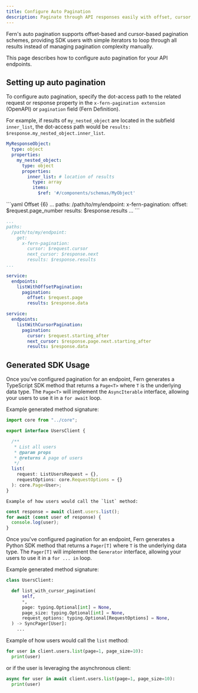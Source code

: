 ```yaml
---
title: Configure Auto Pagination
description: Paginate through API responses easily with offset, cursor, and link-based pagination.
---
```


Fern's auto pagination supports offset-based and cursor-based pagination schemes,
providing SDK users with simple iterators to loop through all results instead of
managing pagination complexity manually.

This page describes how to configure auto pagination for your API endpoints.

## Setting up auto pagination

To configure auto pagination, specify the dot-access path to the related request
or response property in the `x-fern-pagination extension` (OpenAPI) or `pagination`
field (Fern Definition).

For example, if results of `my_nested_object` are located in the subfield
`inner_list`, the dot-access path would be `results:
$response.my_nested_object.inner_list`.

```yaml {7-10}
MyResponseObject:
  type: object
  properties:
    my_nested_object:
      type: object
      properties:
        inner_list: # location of results
          type: array
          items:
            $ref: '#/components/schemas/MyObject'
```


<Tabs>
<Tab title="OpenAPI">
<CodeBlocks>
```yaml Offset {6}
...
paths:
  /path/to/my/endpoint:
    x-fern-pagination:
      offset: $request.page_number
      results: $response.results
...
```

```yaml Cursor {8}
...
paths:
  /path/to/my/endpoint:
    get:
      x-fern-pagination:
        cursor: $request.cursor
        next_cursor: $response.next
        results: $response.results
...
```
</CodeBlocks>
</Tab>

<Tab title="Fern Definition">
<CodeBlocks>

```yaml Offset {6}
service:
  endpoints:
    listWithOffsetPagination:
      pagination: 
        offset: $request.page
        results: $response.data
```

```yaml Cursor {7}
service:
  endpoints:
    listWithCursorPagination:
      pagination: 
        cursor: $request.starting_after
        next_cursor: $response.page.next.starting_after
        results: $response.data
```

</CodeBlocks>
</Tab>
</Tabs>

## Generated SDK Usage
<Tabs>
<Tab title="TypeScript" language="typescript">

  Once you've configured pagination for an endpoint, Fern generates a TypeScript
  SDK method that returns a `Page<T>` where `T` is the underlying data type. The
  `Page<T>` will implement the `AsyncIterable` interface, allowing your users to
  use it in a `for await` loop.

  Example generated method signature:
  ```typescript UsersClient.ts {10-13}
  import core from "../core";

  export interface UsersClient {

    /**
     * List all users
     * @param props 
     * @returns A page of users
     */
    list(
      request: ListUsersRequest = {}, 
      requestOptions: core.RequestOptions = {}
    ): core.Page<User>;
  }
  ```

    Example of how users would call the `list` method:
  ```typescript
  const response = await client.users.list();
  for await (const user of response) {
    console.log(user);
  }
  ```
  
</Tab>
<Tab title="Python" language="python">

  Once you've configured pagination for an endpoint, Fern generates a Python SDK
  method that returns a `Pager[T]` where `T` is the underlying data type. The
  `Pager[T]` will implement the `Generator` interface, allowing your users to
  use it in a `for ... in` loop.

  Example generated method signature:
  ```python client.py {3-9}
  class UsersClient:

    def list_with_cursor_pagination(
        self,
        *,
        page: typing.Optional[int] = None,
        page_size: typing.Optional[int] = None,
        request_options: typing.Optional[RequestOptions] = None,
    ) -> SyncPager[User]:
      ...
  ```

  Example of how users would call the `list` method:
  ```python
  for user in client.users.list(page=1, page_size=10):
    print(user)
  ```

  or if the user is leveraging the asynchronous client:
  ```python
  async for user in await client.users.list(page=1, page_size=10):
    print(user)
  ```
</Tab>
</Tabs>

